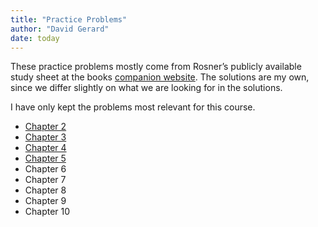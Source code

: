 ```yaml
---
title: "Practice Problems"
author: "David Gerard"
date: today
---
```


These practice problems mostly come from Rosner's publicly available study sheet at the books [companion website](https://www.cengage.com/cgi-wadsworth/course_products_wp.pl?fid=M20b&product_isbn_issn=9781305268920). The solutions are my own, since we differ slightly on what we are looking for in the solutions.

I have only kept the problems most relevant for this course.

- [Chapter 2](./pp_02.qmd)
- [Chapter 3](./pp_03.qmd)
- [Chapter 4](./pp_04.qmd)
- [Chapter 5](./pp_05.qmd)
- Chapter 6
- Chapter 7
- Chapter 8
- Chapter 9
- Chapter 10
